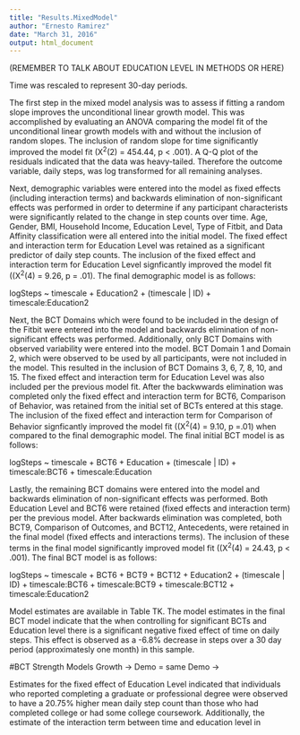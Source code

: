 ```yaml
---
title: "Results.MixedModel"
author: "Ernesto Ramirez"
date: "March 31, 2016"
output: html_document
---
```


(REMEMBER TO TALK ABOUT EDUCATION LEVEL IN METHODS OR HERE)

Time was rescaled to represent 30-day periods. 

The first step in the mixed model analysis was to assess if fitting a random slope improves the unconditional linear growth model. This was accomplished by evaluating an ANOVA comparing the model fit of the unconditional linear growth models with and without the inclusion of random slopes. The inclusion of random slope for time significantly improved the model fit (X^2^(2) = 454.44, p < .001). A Q-Q plot of the residuals indicated that the data was heavy-tailed. Therefore the outcome variable, daily steps, was log transformed for all remaining analyses. 

Next, demographic variables were entered into the model as fixed effects (including interaction terms) and backwards elimination of non-significant effects was performed in order to determine if any participant characterists were significantly related to the change in step counts over time. Age, Gender, BMI, Household Income, Education Level, Type of Fitbit, and Data Affinity classification were all entered into the initial model. The fixed effect and interaction term for Education Level was retained as a significant predictor of daily step counts. The inclusion of the fixed effect and interaction term for Education Level signficantly improved the model fit ((X^2^(4) = 9.26, p = .01).
The final demographic model is as follows:

logSteps ~ timescale + Education2 + (timescale | ID) + timescale:Education2

Next, the BCT Domains which were found to be included in the design of the Fitbit were entered into the model and backwards elimination of non-significant effects was performed. Additionally, only BCT Domains with observed variability were entered into the model. BCT Domain 1 and  Domain 2, which were observed to be used by all participants, were not included in the model. This resulted in the inclusion of BCT Domains 3, 6, 7, 8, 10, and 15. The fixed effect and interaction term for Education Level was also included per the previous model fit. After the backwwards elimination was completed only the fixed effect and interaction term for BCT6, Comparison of Behavior, was retained from the initial set of BCTs entered at this stage. The inclusion of the fixed effect and interaction term for Comparison of Behavior signficantly improved the model fit ((X^2^(4) = 9.10, p =.01) when compared to the final demographic model. The final initial BCT model is as follows:

logSteps ~ timescale + BCT6 + Education + (timescale | ID) + timescale:BCT6 + timescale:Education

Lastly, the remaining BCT domains were entered into the model and backwards elimination of non-significant effects was performed. Both Education Level and BCT6 were retained (fixed effects and interaction term) per the previous model. After backwards elimination was completed, both BCT9, Comparison of Outcomes, and BCT12, Antecedents, were retained in the final model (fixed effects and interactions terms). The inclusion of these terms in the final model significantly improved model fit  ((X^2^(4) = 24.43, p < .001). The final BCT model is as follows:

logSteps ~ timescale + BCT6 + BCT9 + BCT12 + Education2 + (timescale | ID) + timescale:BCT6 + timescale:BCT9 + timescale:BCT12 + timescale:Education2

Model estimates are available in Table TK. The model estimates in the final BCT model indicate that the when controlling for significant BCTs and Education level there is a significant negative fixed effect of time on daily steps. This effect is observed as a -6.8% decrease in steps over a 30 day period (approximatesly one month) in this sample. 

#BCT Strength Models
Growth -> Demo = same
Demo ->



Estimates for the fixed effect of Education Level indicated that individuals who reported completing a graduate or professional degree were observed to have a 20.75% higher mean daily step count than those who had completed college or had some college coursework. Additionally, the  estimate of the interaction term between time and education level in  